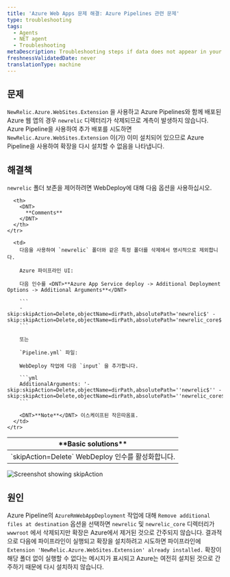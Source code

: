 ```yaml
---
title: 'Azure Web Apps 문제 해결: Azure Pipelines 관련 문제'
type: troubleshooting
tags:
  - Agents
  - NET agent
  - Troubleshooting
metaDescription: Troubleshooting steps if data does not appear in your app after you installed the New Relic .NET agent.
freshnessValidatedDate: never
translationType: machine
---
```


## 문제

`NewRelic.Azure.WebSites.Extension` 을 사용하고 Azure Pipelines와 함께 배포된 Azure 웹 앱의 경우 `newrelic` 디렉터리가 삭제되므로 계측이 발생하지 않습니다. Azure Pipeline을 사용하여 추가 배포를 시도하면 `NewRelic.Azure.WebSites.Extension` 이(가) 이미 설치되어 있으므로 Azure Pipeline을 사용하여 확장을 다시 설치할 수 없음을 나타냅니다.

## 해결책

`newrelic` 폴더 보존을 제어하려면 WebDeploy에 대해 다음 옵션을 사용하십시오.

<table>
  <thead>
    <tr>
      <th>
        <DNT>
          **Basic solutions**
        </DNT>
      </th>

      <th>
        <DNT>
          **Comments**
        </DNT>
      </th>
    </tr>
  </thead>

  <tbody>
    <tr>
      <td>
        `skipAction=Delete` WebDeploy 인수를 활성화합니다.
      </td>

      <td>
        다음을 사용하여 `newrelic` 폴더와 같은 특정 폴더를 삭제에서 명시적으로 제외합니다.

        Azure 파이프라인 UI:

        다음 인수를 <DNT>**Azure App Service deploy -> Additional Deployment Options -> Additional Arguments**</DNT>

        ```
        -skip:skipAction=Delete,objectName=dirPath,absolutePath='newrelic$' -skip:skipAction=Delete,objectName=dirPath,absolutePath='newrelic_core$'
        ```

        또는

        `Pipeline.yml` 파일:

        WebDeploy 작업에 다음 `input` 을 추가합니다.

        ```yml
        AdditionalArguments: '-skip:skipAction=Delete,objectName=dirPath,absolutePath=''newrelic$'' -skip:skipAction=Delete,objectName=dirPath,absolutePath=''newrelic_core$'''
        ```

        <DNT>**Note**</DNT> 이스케이프된 작은따옴표.
      </td>
    </tr>
  </tbody>
</table>

<img
  title="Screenshot showing skipAction"
  alt="Screenshot showing skipAction"
  src="/images/apm_screenshot-crop_skipaction-in-azure-pipeline.webp"
/>

## 원인

Azure Pipeline의 `AzureRmWebAppDeployment` 작업에 대해 `Remove additional files at destination` 옵션을 선택하면 `newrelic` 및 `newrelic_core` 디렉터리가 `wwwroot` 에서 삭제되지만 확장은 Azure에서 제거된 것으로 간주되지 않습니다. 결과적으로 다음에 파이프라인이 실행되고 확장을 설치하려고 시도하면 파이프라인에 `Extension 'NewRelic.Azure.WebSites.Extension' already installed.` 확장이 해당 폴더 없이 실행할 수 없다는 메시지가 표시되고 Azure는 여전히 설치된 것으로 간주하기 때문에 다시 설치하지 않습니다.
